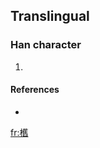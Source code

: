 ==Translingual==

===Han character===
{{Han char|rn=75|rad=木|as=18|sn=22|four=|canj=木廿人X (DTOX)}}

# {{defn|Han|sort=木18}}

====References====
* {{Han ref|kx=0563.231|hdz=21323.021|uh=6B0D|ud=27405}}

[[fr:欍]]